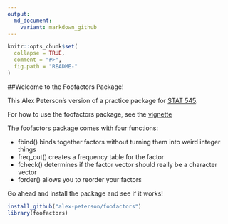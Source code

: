 ```yaml
---
output:
  md_document:
    variant: markdown_github
---
```


<!-- README.md is generated from README.Rmd. Please edit that file -->

```r
knitr::opts_chunk$set(
  collapse = TRUE,
  comment = "#>",
  fig.path = "README-"
)
```

##Welcome to the Foofactors Package!

This Alex Peterson's version of a practice package for [STAT 545](http://stat545-ubc.github.io).

For how to use the foofactors package, see the [vignette](https://github.com/alex-peterson/foofactors/blob/master/vignettes/hello-foofactors.Rmd)

The foofactors package comes with four functions: 

* fbind() binds together factors without turning them into weird integer things
* freq_out() creates a frequency table for the factor
* fcheck() determines if the factor vector should really be a character vector
* forder() allows you to reorder your factors

Go ahead and install the package and see if it works!
```r
install_github("alex-peterson/foofactors")
library(foofactors)
```

